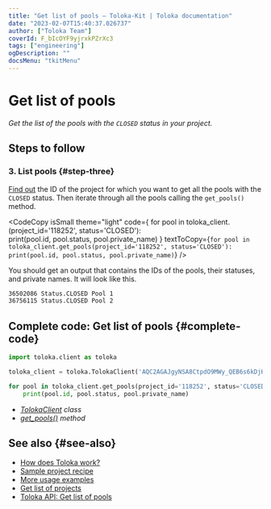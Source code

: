 ```yaml
---
title: "Get list of pools — Toloka-Kit | Toloka documentation"
date: "2023-02-07T15:40:37.026737"
author: ["Toloka Team"]
coverId: F_bIcOYF9yjrxkPZrXc3
tags: ["engineering"]
ogDescription: ""
docsMenu: "tkitMenu"
---
```



# Get list of pools

_Get the list of the pools with the `CLOSED` status in your project._

## Steps to follow

<Import/>

<Instantiate/>

### 3. List pools {#step-three}

[Find out](/docs/toloka-kit/recipes/get-projects) the ID of the project for which you want to get all the pools with the `CLOSED` status. Then iterate through all the pools calling the `get_pools()` method.

<CodeCopy
  isSmall
  theme="light"
  code={
    <HighlightChildren language="python">
      for pool in toloka_client.<Term term="get_pools"><GetPools/></Term>(project_id='118252', status='CLOSED'):
      <br/>    print(pool.id, pool.status, pool.private_name)
    </HighlightChildren>
  }
  textToCopy={`for pool in toloka_client.get_pools(project_id='118252', status='CLOSED'):
    print(pool.id, pool.status, pool.private_name)`}
/>

You should get an output that contains the IDs of the pools, their statuses, and private names. It will look like this.

```bash
36502086 Status.CLOSED Pool 1
36756115 Status.CLOSED Pool 2
```

## Complete code: Get list of pools {#complete-code}

```python
import toloka.client as toloka

toloka_client = toloka.TolokaClient('AQC2AGAJgyNSA8CtpdO9MWy_QEB6s6kDjHUoElE', 'PRODUCTION')

for pool in toloka_client.get_pools(project_id='118252', status='CLOSED'):
    print(pool.id, pool.status, pool.private_name)
```

<Note mode="tip" title="List of classes and methods used in this recipe">

- _[TolokaClient](/docs/toloka-kit/reference/toloka.client.TolokaClient) class_
- _[get_pools()](/docs/toloka-kit/reference/toloka.client.TolokaClient.get_pools) method_

</Note>

## See also {#see-also}

- [How does Toloka work?](/docs/guide/overview)
- [Sample project recipe](/docs/toloka-kit/recipes/learn-basics)
- [More usage examples](/docs/toloka-kit/recipes/use-cases)
- [Get list of projects](/docs/toloka-kit/recipes/get-projects)
- [Toloka API: Get list of pools](https://toloka.ai/docs/api/api-reference/#get-/pools)
